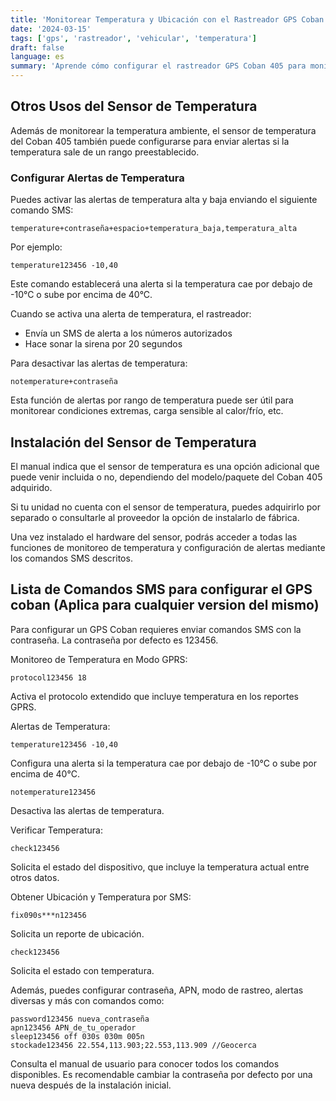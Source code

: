 ```yaml
---
title: 'Monitorear Temperatura y Ubicación con el Rastreador GPS Coban 405'
date: '2024-03-15'
tags: ['gps', 'rastreador', 'vehicular', 'temperatura']
draft: false
language: es
summary: 'Aprende cómo configurar el rastreador GPS Coban 405 para monitorear continuamente la temperatura junto con la ubicación en la plataforma web o aplicación móvil.'
---
```


## Otros Usos del Sensor de Temperatura

Además de monitorear la temperatura ambiente, el sensor de temperatura del Coban 405 también puede configurarse para enviar alertas si la temperatura sale de un rango preestablecido.

### Configurar Alertas de Temperatura

Puedes activar las alertas de temperatura alta y baja enviando el siguiente comando SMS:

```
temperature+contraseña+espacio+temperatura_baja,temperatura_alta
```

Por ejemplo:

```
temperature123456 -10,40
```

Este comando establecerá una alerta si la temperatura cae por debajo de -10°C o sube por encima de 40°C.

Cuando se activa una alerta de temperatura, el rastreador:

- Envía un SMS de alerta a los números autorizados
- Hace sonar la sirena por 20 segundos

Para desactivar las alertas de temperatura:

```
notemperature+contraseña
```

Esta función de alertas por rango de temperatura puede ser útil para monitorear condiciones extremas, carga sensible al calor/frío, etc.

## Instalación del Sensor de Temperatura

El manual indica que el sensor de temperatura es una opción adicional que puede venir incluida o no, dependiendo del modelo/paquete del Coban 405 adquirido.

Si tu unidad no cuenta con el sensor de temperatura, puedes adquirirlo por separado o consultarle al proveedor la opción de instalarlo de fábrica.

Una vez instalado el hardware del sensor, podrás acceder a todas las funciones de monitoreo de temperatura y configuración de alertas mediante los comandos SMS descritos.

## Lista de Comandos SMS para configurar el GPS coban (Aplica para cualquier version del mismo)

Para configurar un GPS Coban requieres enviar comandos SMS con la contraseña. La contraseña por defecto es 123456.

Monitoreo de Temperatura en Modo GPRS:

```
protocol123456 18
```

Activa el protocolo extendido que incluye temperatura en los reportes GPRS.

Alertas de Temperatura:

```
temperature123456 -10,40
```

Configura una alerta si la temperatura cae por debajo de -10°C o sube por encima de 40°C.

```
notemperature123456
```

Desactiva las alertas de temperatura.

Verificar Temperatura:

```
check123456
```

Solicita el estado del dispositivo, que incluye la temperatura actual entre otros datos.

Obtener Ubicación y Temperatura por SMS:

```
fix090s***n123456
```

Solicita un reporte de ubicación.

```
check123456
```

Solicita el estado con temperatura.

Además, puedes configurar contraseña, APN, modo de rastreo, alertas diversas y más con comandos como:

```
password123456 nueva_contraseña
apn123456 APN_de_tu_operador
sleep123456 off 030s 030m 005n
stockade123456 22.554,113.903;22.553,113.909 //Geocerca
```

Consulta el manual de usuario para conocer todos los comandos disponibles. Es recomendable cambiar la contraseña por defecto por una nueva después de la instalación inicial.
